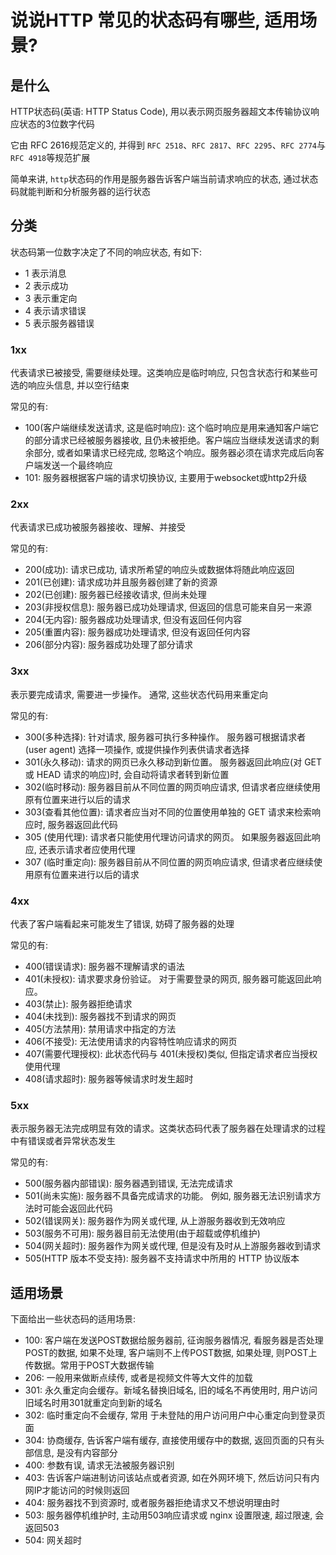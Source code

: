 # 说说HTTP 常见的状态码有哪些, 适用场景? 

## 是什么

HTTP状态码(英语: HTTP Status Code), 用以表示网页服务器超文本传输协议响应状态的3位数字代码

它由 RFC 2616规范定义的, 并得到 `RFC 2518`、`RFC 2817`、`RFC 2295`、`RFC 2774`与 `RFC 4918`等规范扩展

简单来讲, `http`状态码的作用是服务器告诉客户端当前请求响应的状态, 通过状态码就能判断和分析服务器的运行状态

## 分类

状态码第一位数字决定了不同的响应状态, 有如下: 

- 1 表示消息
- 2 表示成功
- 3 表示重定向
- 4 表示请求错误
- 5 表示服务器错误

### 1xx

代表请求已被接受, 需要继续处理。这类响应是临时响应, 只包含状态行和某些可选的响应头信息, 并以空行结束

常见的有: 

- 100(客户端继续发送请求, 这是临时响应): 这个临时响应是用来通知客户端它的部分请求已经被服务器接收, 且仍未被拒绝。客户端应当继续发送请求的剩余部分, 或者如果请求已经完成, 忽略这个响应。服务器必须在请求完成后向客户端发送一个最终响应
- 101: 服务器根据客户端的请求切换协议, 主要用于websocket或http2升级

### 2xx

代表请求已成功被服务器接收、理解、并接受

常见的有: 

- 200(成功): 请求已成功, 请求所希望的响应头或数据体将随此响应返回
- 201(已创建): 请求成功并且服务器创建了新的资源
- 202(已创建): 服务器已经接收请求, 但尚未处理
- 203(非授权信息): 服务器已成功处理请求, 但返回的信息可能来自另一来源
- 204(无内容): 服务器成功处理请求, 但没有返回任何内容
- 205(重置内容): 服务器成功处理请求, 但没有返回任何内容
- 206(部分内容): 服务器成功处理了部分请求

### 3xx

表示要完成请求, 需要进一步操作。 通常, 这些状态代码用来重定向

常见的有: 

- 300(多种选择): 针对请求, 服务器可执行多种操作。 服务器可根据请求者 (user agent) 选择一项操作, 或提供操作列表供请求者选择
- 301(永久移动): 请求的网页已永久移动到新位置。 服务器返回此响应(对 GET 或 HEAD 请求的响应)时, 会自动将请求者转到新位置
- 302(临时移动):  服务器目前从不同位置的网页响应请求, 但请求者应继续使用原有位置来进行以后的请求
- 303(查看其他位置): 请求者应当对不同的位置使用单独的 GET 请求来检索响应时, 服务器返回此代码
- 305 (使用代理):  请求者只能使用代理访问请求的网页。 如果服务器返回此响应, 还表示请求者应使用代理
- 307 (临时重定向):  服务器目前从不同位置的网页响应请求, 但请求者应继续使用原有位置来进行以后的请求

### 4xx

代表了客户端看起来可能发生了错误, 妨碍了服务器的处理

常见的有: 

- 400(错误请求):  服务器不理解请求的语法
- 401(未授权):  请求要求身份验证。 对于需要登录的网页, 服务器可能返回此响应。
- 403(禁止):  服务器拒绝请求
- 404(未找到):  服务器找不到请求的网页
- 405(方法禁用):  禁用请求中指定的方法
- 406(不接受):  无法使用请求的内容特性响应请求的网页
- 407(需要代理授权):  此状态代码与 401(未授权)类似, 但指定请求者应当授权使用代理
- 408(请求超时):  服务器等候请求时发生超时

### 5xx

表示服务器无法完成明显有效的请求。这类状态码代表了服务器在处理请求的过程中有错误或者异常状态发生

常见的有: 

- 500(服务器内部错误): 服务器遇到错误, 无法完成请求
- 501(尚未实施): 服务器不具备完成请求的功能。 例如, 服务器无法识别请求方法时可能会返回此代码
- 502(错误网关):  服务器作为网关或代理, 从上游服务器收到无效响应
- 503(服务不可用):  服务器目前无法使用(由于超载或停机维护)
- 504(网关超时):  服务器作为网关或代理, 但是没有及时从上游服务器收到请求
- 505(HTTP 版本不受支持):  服务器不支持请求中所用的 HTTP 协议版本

## 适用场景

下面给出一些状态码的适用场景: 

- 100: 客户端在发送POST数据给服务器前, 征询服务器情况, 看服务器是否处理POST的数据, 如果不处理, 客户端则不上传POST数据, 如果处理, 则POST上传数据。常用于POST大数据传输
- 206: 一般用来做断点续传, 或者是视频文件等大文件的加载
- 301: 永久重定向会缓存。新域名替换旧域名, 旧的域名不再使用时, 用户访问旧域名时用301就重定向到新的域名
- 302: 临时重定向不会缓存, 常用 于未登陆的用户访问用户中心重定向到登录页面
- 304: 协商缓存, 告诉客户端有缓存, 直接使用缓存中的数据, 返回页面的只有头部信息, 是没有内容部分
- 400: 参数有误, 请求无法被服务器识别
- 403: 告诉客户端进制访问该站点或者资源, 如在外网环境下, 然后访问只有内网IP才能访问的时候则返回
- 404: 服务器找不到资源时, 或者服务器拒绝请求又不想说明理由时
- 503: 服务器停机维护时, 主动用503响应请求或 nginx 设置限速, 超过限速, 会返回503
- 504: 网关超时

